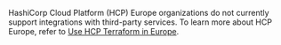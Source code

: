 HashiCorp Cloud Platform (HCP) Europe organizations do not currently support integrations with third-party services. To learn more about HCP Europe, refer to [Use HCP Terraform in Europe](/terraform/cloud-docs/europe).
